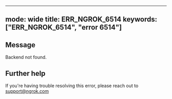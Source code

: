 
---
mode: wide
title: ERR_NGROK_6514
keywords: ["ERR_NGROK_6514", "error 6514"]
---

## Message
Backend not found.




## Further help
If you're having trouble resolving this error, please reach out to [support@ngrok.com](mailto:support@ngrok.com?subject=Help%20with%20ERR_NGROK_6514)


